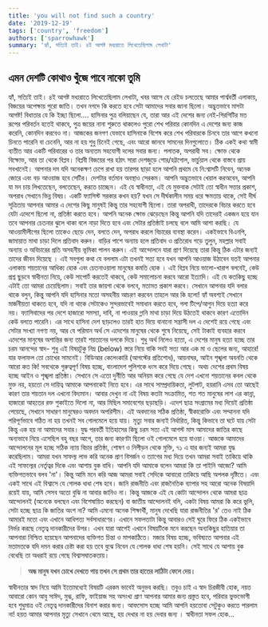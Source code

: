 ```yaml
---
title: 'you will not find such a country'
date: '2019-12-19'
tags: ['country', 'freedom']
authors: ['sparrowhawk']
summary: 'হ্যাঁ, সত্যিই তাই। ৪ই আগষ্ট মধ্যরাতে লিখেতেছিলাম লেখাটা'
---
```


## এমন দেশটি কোথাও খুঁজে পাবে নাকো তুমি

হ্যাঁ, সত্যিই তাই। ৪ই আগষ্ট মধ্যরাতে লিখেতেছিলাম লেখাটা, খবর আসে যে রেইড চলতেছে আমার পার্শ্ববর্তী এলাকায়, বিজয়ের অপেক্ষায় পুরো জাতি। তখন নগদে কি করতে হবে সেটা আমাদের সবার জানা ছিলো। অদ্ভুতভাবে মাসটা আগষ্ট! বিধাতার যে কি ইচ্ছা ছিলো.... হাসিনার পুত্র বলিয়াছেন যে, তারা আর এই দেশের জন্য নেই-গিরগিটির মত রূপের পরিবর্তন হতেই থাকবে, পুত্র জয়ের নানা শুরুতে থাকলেও পুরো শেখ পরিবার কোনদিন এ দেশের জন্য কাজ করেনি, কোনদিন করবেও না। আজকের জনগণ যেভাবে হাসিনাকে বিশেষ করে শেখ পরিবারকে চিনবে তার আগে কখনো চিনতে পারেনি বা চেনেনি, আর না হয় শুধু চিনেই গেছে, এবং আরো জানবে সামনের দিনগুলোতে। ঠিক একই কথা স্বামী ব্যতীত আর একটি পরিবারের ও তার অন্যতম সহযোগী দলের সবার জন্য। পলাতক, অপরাধী সব।
ক্ষোভ থেকে বিক্ষোভ, আর তা থেকে বিপ্লব। বিপ্লবী বিজয়ের পর হঠাৎ সারা দেশজুড়ে শোর/হট্টগোল, ভার্চুয়াল থেকে বাস্তবে প্রায় সবখানেই। আপনার দম যদি অনেকক্ষণ চেপে রাখা হয় তারপর ছাড়া হলে আপনি প্রথমে যে নি:শ্বাসটি নিবেন, অনেক জোরে এবং বড় আওয়াজ হবে সেটির। দেশটার বর্তমান অবস্থাও সেরকম। আপনি অদ্ভুতভাবে খেয়াল করঅবেন, আপনি যা মন চায় লিখতেছেন, বলতেছেন, করতে চাচ্ছেন। এই যে স্বাধীনতা, এই যে মুক্তবাক সেটাই তো স্বাধীন সত্তার প্রকাশ, অপরাধ সেখানে ভিন্ন বিষয়। একটি ফ্যাসিস্ট সরকার কখন হয়? যখন সে দীর্ঘকালীন সময় ধরে ক্ষমতায় থাকে, সেই দীর্ঘ সূত্রিতায় আপনার আমার এ দেশের কিছু মানুষই কিন্তু তার সহযোগী ছিলো। তারা অপরাধী, তাদেরকে বিচার করতে হবে যেটা এদেশে ছিলো না, প্রতিষ্ঠা করতে হবে। আপনি অনেক ক্ষোভ ঝেড়েছেন কিন্তু আপনি যদি তাদেরই একজন হয়ে যান তবে আপনার চেতনার ঝুলে থাকা বলে নাড়া দিতে হবে এবং সেটার প্রতিষ্ঠাই চলছে বলে আমি আশা করছি। যে আওয়ামীলীগের ছিলো তাকেও ছেড়ে দেন, বলতে দেন, অপরাধ করলে বিচারের ব্যবস্থা করেন। একইভাবে বিএনপি, জামায়াত মাথা চাড়া দিলে প্রতিবাদ করুন। বাড়ির পাশে অন্যায় হলে প্রতিবাদ ও প্রতিরোধ গড়ে তুলুন, মহল্লার সবাই অন্যায় ও অবিচারের প্রতি অসহনীয় ভূমিকা পালন করুন। এই আন্দোলনে যারা প্রাণ দিয়েছে তারা কিন্তু ঠিক এটার জন্যই তাদের জীবন দিয়েছে । এই সবগুলা কথা যে বললাম এটা তখনই সত্য হবে যখন আপনি আওয়াজ উঠাবেন যতই আপনার এলাকায় শয়তানের আধিক্য হোক এবং চেতনাওয়ালা মানুষের কমতি হোক । এই বিপ্লব নিয়ে ভালো-খারাপ বলবেই, কেউ প্রশ্ন ছুড়বে স্বাধীনতা নিয়ে, কেউ সাপোর্ট করতেই থাকবে, কেউ সমালোচনা করবে আরো ইত্যাদি। এই যে কতকিছু হচ্ছে এটাই তো আমরা চেয়েছিলাম। সবাই তার জায়গা থেকে বলবে, মতামত প্রকাশ করবে। সেখানে আপনার যদি বলার থাকে বলুন, কিন্তু আপনি যদি হাসিনার মতো অসহনীয় আচরণ করবেন তাহলে আর কি হলো! হ্যাঁ অবশ্যই সেখানে মার্জনীয়তা থাকতে হবে, যদি না থাকে সেটাকেও সুন্দরভাবেই সমাধান করতে হবে, গলা টিপে/আগুন দিয়ে হত্যা করে নয়।
ফ্যাসিবাদের পর দেশে হাজারো সমস্যা, দাবি, না পাওয়ার গ্লানি মাথা চাড়া দিয়ে উঠতেই থাকবে কারণ এতোদিন কেউ বলতে পারেনি। এর সাথে হাসিনা দেশ ছাড়লেও তারই হাত দিয়ে বানানো সন্ত্রাসী দল এ দেশেই রয়ে গেছে এবং সেটার সংখ্যা নগণ্য নয়, আর যে পরিমান অর্থ সে এদেশের মানুষের থেকে শুষে নিয়েছে, সেই টাকাই ব্যবহার করবে এদেশের মানুষের অশান্তির জন্য তারই শয়তানের দলকে দিয়ে। শুধু অর্থ নিলেও হতো, এ দেশের মানুষ হত্যা হচ্ছে তার চরম আনন্দের স্বাদ- শুধু এই বিষয়টুকু নিম্ন (below) স্তরে নিয়ে বাকি সবই সত্য আর এক মা ও ছেলের জন্য, আহারে! যার ফলাফল তো চোখের সামনেই। বিডিআর কেলেংকারি (আগস্টের প্রতিশোধ), আয়নাঘর, আইন শৃঙ্খলা অবনতি থেকে আরো কত কি! সবথেকে গুরুত্বপূর্ণ বিষয় হচ্ছে, বাংলাদেশ পুলিশকে ধংস করে দিয়ে গেছে। অথচ দেশের প্রথম বিষয় হচ্ছে আইন ও শৃঙ্খলা প্রতিষ্ঠা। সেখানে সে এতো দুর্নীতি আর অনিয়ম করে গেছে যে দেশ এখনো শয়তানের কবল থেকে মুক্ত নয়, হয়তো সে দায়িত্ব আমাকে আপনাকেই নিতে হবে। এর সাথে সাম্প্রদায়িকতা, লুটপাট, হয়রানি এসব তো আছেই কারণ তার শয়তান দল এখনো বিদ্যমান। আবার দেখুন না এই বিষয় কতটা সংক্রামিত, শত শত মানুষের লাশ এর কান্না, হাজারো আহতের রক্ত শুকাইতে দিলো না, আর মিছিল সমাবেশের ছড়াছড়ি।
এদেশ ছাত্র সংগ্রামের মধ্য দিয়েই প্রতিষ্ঠা পেয়েছে, সেখানে সাধারণ মানুষেরও অবদান অপরিসীম। এই অবদানের সঠিক প্রতিষ্ঠা, স্বীকারোক্তি এবং সম্মাননা যদি পরিপূর্ণভাবে গঠিত না হয় তখনই সব গোলমেলে হয়ে যায়। মৃত্যু সবার জন্যই নির্ধারিত, কিন্তু কিভাবে তা ঘটে যায় সেটা কিন্তু এক হয় না আমাদের সবার। যুদ্ধ পরবর্তী ইতিহাসের কিছু চরম সত্য এই আগস্ট মাস আমাদের জাতির কাছে অন্যভাবে নিয়ে এসেছিল বহু বছর আগে, তার জন্য কারণটা ছিলো ওই গোলমেলে হয়ে যাওয়া। আজকে আমাদের আন্দোলনের মূল হচ্ছে সঠিক ন্যায় বিচার প্রতিষ্ঠা, শোষণ ও নিপীড়ন থেকে মুক্তি, ৭১ এ যার জন্যই আমরা যুদ্ধ করেছিলাম। আমরা যখন সাফল্য লাভ করি অনেক প্রাণ বিসর্জন ও ত্যাগের মধ্য দিয়ে তখন আমরা সবাই তাকিয়ে থাকি এই সাফল্যের নের্তৃত্বর দিকে এবং আশায় বুক বাধি। আপনি যদি আমাকে বলেন আমরা কি তা পাইনি আজো? আমি ব্যক্তিগতভাবে বলব 'না'। কিন্তু আমি মনে করি আজ আমরা সবাই সেদিকে আবারো তাকিয়ে আছি অপলক দৃষ্টিতে। এবং একই সাথে এই বিশ্বাসে যে গোলক ধাধা শেষ হবে।
জানি রাজনীতি এবং রাজনৈতিক ব্যাপার সহ আরো অনেক বিষয়াদি রয়েই যায়, আমি সেসব অতো বুঝি না আবার জানিও না। কিন্তু আজকে এই যে কোটা আন্দোলন থেকে আমরা ছাত্র আন্দোলনই (অনেকে বলছেন এবং বিশেষায়িত করছেন) বা জাতীয় আন্দোলনই বলি,  একটা বিষয় আমরা কি করে ভুলি, সেটা হচ্ছে ছাত্র কি জাতির অংশ না? আমি এমনো অনেক শিক্ষার্থী, মানুষ দেখেছি যারা রাজনীতির 'র' তেও নাই ঠিক আমারই মতো এবং এখানে আধিপত্য সর্বসাধারণের।
এখানে সফলতাটা কিন্তু আবারও সেই ঘুরে ফিরে ঠিক একইভাবে নির্ভর করছে নেতৃত্ব দানকারীদের উপর। এখন যারা আগেই এখানে বিষয়টিকে মনে করছেন অন্যকিছুর হাতিয়ার তা আপনারা নিশ্চিত হয়েছেন আপনাদের ব্যক্তিগত চিন্তা ও মাপকাঠিতে। মজার বিষয় হচ্ছে, ভবিষ্যতে আপনার এই মতামতকে যদি দমন করার চেষ্টা করা হয় তবে বুঝে নিবেন যে গোলক ধাধা শেষ হয়নি। সেই সাথে যে আশায় বুক বেধেছি তা অধরাই রয়ে গেছে বিশ্বাসঘাতকতায়।

> **অন্ধ মানুষ যখন চোখে দেখতে পায় তখন সে প্রথম তার হাতের লাঠিটা ফেলে দেয়।**


স্বাধীনতার স্বাদ নিয়ে আমি ইতোমধ্যেই বিষয়টি এরকম ভাবেই অনুভব করছি। তবুও চাই এ স্বাদ চিরজীবী হোক, নয়ত আবারো কোন আবু সাঈদ, মুগ্ধ, রাফি, ফাইয়াজ সহ অসংখ্য প্রাণ আপনার আমার জন্য প্রস্তুত হবে, পরিবার ভুক্তভোগী হবে শুধুমাত্র ওই নেতৃত্ব দানকারীদের বিনাশ করার জন্য। আফসোস হচ্ছে আমি আপনি হয়তোবা সেটুকুও করতে পারলাম না! হয়ত আমার আপনার মৃত্যু সেখানে থেমে আছে, হয় দেখার না হয় দেবার জন্য ।
স্বাধীনতা সফল হোক...